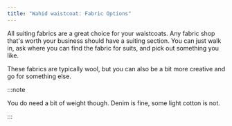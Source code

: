```yaml
---
title: "Wahid waistcoat: Fabric Options"
---
```


All suiting fabrics are a great choice for your waistcoats. Any fabric shop that's worth your business should have a suiting section. You can just walk in, ask where you can find the fabric for suits, and pick out something you like.

These fabrics are typically wool, but you can also be a bit more creative and go for something else.

:::note


You do need a bit of weight though. Denim is fine, some light cotton is not.

:::
